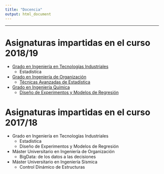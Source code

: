 ```yaml
---
title: "Docencia"
output: html_document
---
```


<hr>

# Asignaturas impartidas en el curso 2018/19

- [Grado en Ingeniería en Tecnologías Industriales](https://www.etsii.upm.es/estudios/grados/ingenieria_industrial.es.htm)
    - Estadística
- [Grado en Ingeniería de Organización](https://www.etsii.upm.es/estudios/grados/ingenieria_organizacion.es.htm)
    - [Técnicas Avanzadas de Estadística](https://www.javiercara.com/TAE-GIO/)
- [Grado en Ingeniería Química](https://www.etsii.upm.es/estudios/grados/ingenieria_quimica.es.htm)
    - [Diseño de Experimentos y Modelos de Regresión](tea_DisReg.html)

# Asignaturas impartidas en el curso 2017/18

- Grado en Ingeniería en Tecnologías Industriales
    - Estadística
    - Diseño de Experimentos y Modelos de Regresión
- Máster Universitario en Ingeniería de Organización
    - BigData: de los datos a las decisiones
- Máster Universitario en Ingeniería Sísmica
    - Control Dinámico de Estructuras